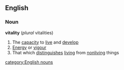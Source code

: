 ==English==
===Noun===
'''vitality'''  (''plural'' vitalities)
#The [[capacity]] to [[live]] and [[develop]]
#[[Energy]] or [[vigour]]
#That which [[distinguish]]es [[living]] from [[nonliving]] things
[[category:English nouns]]